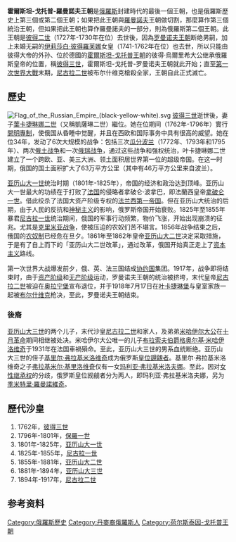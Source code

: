 {{Royal house
| surname = 霍爾斯坦-戈托普-羅曼諾夫王朝
|coat of arms   = [[File:House_of_Romanoff.jpg|250px]]
| country = [[俄羅斯帝國|俄羅斯帝國]]、[[什勒斯維希公國|什勒斯維希公國]]、[[霍爾斯坦公國|霍爾斯坦公國]]
|titles         = <nowiki></nowiki>
*俄罗斯皇帝<br>“蒙上帝恩典，俄罗斯、莫斯科、基辅、弗拉基米尔和诺夫哥罗德的皇帝及独裁者
*喀山、阿斯特拉罕、波兰、西伯利亚、陶立克克森尼索和格鲁吉亚沙皇
*普斯科夫领主
*斯摩棱斯克、立陶宛、沃里尼亚、波多利亚和芬兰大公
*爱沙尼亚、利沃尼亚、库尔兰、瑟米加利亚、萨莫吉希亚、别洛斯托克、卡累利阿、特维尔、尤戈尔斯克、彼爾姆、维亚特卡、保加尔和其他地区的王公
*下诺夫哥罗德领主和大公
*切尔尼戈夫、梁赞、波洛茨克、罗斯托夫、雅罗斯拉夫尔、别洛焦尔、乌多利亚、奥勃多利亚、孔迪亚、维捷布斯克、姆斯齐斯拉夫和全北域的君主
*伊弗里亚、卡塔林尼亚和卡巴尔德尼亚地域及亚美尼亚地区领主
*切尔卡斯亚和山地山地王公及其他的世袭领主和统治者
*突厥斯坦领主
*挪威王位继承人
*石勒苏益格-荷尔斯泰因、施托尔曼、迪特马尔申和奥尔登堡公爵<ref>Article 59, Fundamental State Law of the Russian Empire, 1906 edition</ref>
|current head   = '''自1992年起有争议'''：<br />
[[瑪利亞·弗拉基米洛夫娜|瑪利亞·弗拉基米洛夫娜]]
[[安德魯·安德烈耶維奇|安德魯·安德烈耶維奇]]
|founding year  = 1613年 2月21日 — [[米哈伊尔·费奥多罗维奇·罗曼诺夫|米哈伊尔一世]]
| founder = [[彼得三世_(俄國)|彼得三世]]
| final ruler = [[尼古拉二世_(俄羅斯)|尼古拉二世]]
| current head = [[瑪利亞·弗拉基米洛夫娜|瑪利亞·弗拉基米洛夫娜]]
| founding year = 1762年
| deposition = 1917年[[二月革命|二月革命]]
}}
'''霍爾斯坦-戈托普-羅曼諾夫王朝'''是[[俄羅斯|俄羅斯]]封建時代的最後一個王朝，也是俄羅斯歷史上第三個或第二個王朝；如果把此王朝與[[羅曼諾夫|羅曼諾夫]]王朝做切割，那麼算作第三個統治王朝，但如果把此王朝也算作羅曼諾夫的一部分，則為俄羅斯第二個王朝。此王朝是[[彼得二世_(俄國)|彼得二世]]（1727年-1730年在位）去世後，因為[[罗曼诺夫王朝|罗曼诺夫王朝]]断绝男嗣，加上未婚无嗣的[[伊莉莎白·彼得羅芙娜|伊莉莎白·彼得羅芙娜]]女皇（1741-1762年在位）也去世，所以只能由彼得大帝的外孙、位於德國的[[霍爾斯坦-戈托普王朝|霍爾斯坦-戈托普王朝]]的彼得·烏爾里希大公继承俄羅斯皇帝的位置，稱[[彼得三世_(俄國)|彼得三世]]，霍爾斯坦-戈托普-罗曼诺夫王朝就此开始；直至[[第一次世界大戰|第一次世界大戰]]末期，[[尼古拉二世_(俄罗斯)|尼古拉二世]]被布尔什维克槍殺全家，王朝自此正式滅亡。

==歷史==
[[File:Flag_of_the_Russian_Empire_(black-yellow-white).svg|thumb]]
[[彼得三世_(俄國)|彼得三世]]逝世後，妻子[[葉卡捷琳娜二世|葉卡捷琳娜二世]]（又稱凱薩琳二世）繼位。她在位期间（1762年-1796年）實行[[開明專制|開明專制]]，使俄国从昏睡中觉醒，并且在西欧和国际事务中具有很高的威望。她在位34年，发动了6次大规模的战争：包括三次[[瓜分波蘭|瓜分波兰]]（1772年、1793年和1795年）、两次[[俄土战争|俄土战争]]和一次[[俄瑞战争|俄瑞战争]]，通过这些战争和强权统治，叶卡捷琳娜二世建立了一个跨欧、亚、美三大洲、领土面积居世界第一位的超级帝国。在这一时期，俄国的国土面积扩大了63万平方公里（其中有46万平方公里来自波兰）。

[[亚历山大一世_(俄国)|亚历山大一世]]统治时期（1801年-1825年），帝国的经济和政治达到顶峰。亚历山大一世最大的功绩在于打败了[[法国|法国]]的侵略者拿破仑·波拿巴，即法蘭西皇帝[[拿破仑一世|拿破仑一世]]。借此绞杀了法国大资产阶级专权的[[法兰西第一帝国|法兰西第一帝国]]。但在亚历山大统治的后期，由于人民的反抗和[[神秘主义|神秘主义]]的影响，俄罗斯帝国开始衰败。1825年至1855年暴君[[尼古拉一世_(俄国)|尼古拉一世]]统治期间，俄国的军事行动频繁，物价飞涨，开始出现崩溃的征兆。尤其是[[克里米亚战争|克里米亚战争]]，使被压迫的农奴们苦不堪言。1856年战争结束之后，俄国的[[农奴制|农奴制]]已经危在旦夕。1861年至1862年皇帝[[亚历山大二世_(俄国)|亚历山大二世]]决定采取措施，于是有了自上而下的「亚历山大二世改革」，通过改革，俄国开始真正走上了[[资本主义|资本主义]]路线。

第一次世界大战爆发前夕，俄、英、法三国结成[[协约国|协约国]]集团。1917年，战争即将结束时，由于[[资产阶级|资产阶级]]和[[无产阶级|无产阶级]]运动，罗曼诺夫王朝的统治被挤垮，末代皇帝[[尼古拉二世_(俄罗斯)|尼古拉二世]]被迫在[[羅蒙諾索夫_(俄羅斯)|奥拉宁堡]]宣布退位，并于1918年7月17日在[[叶卡捷琳堡|叶卡捷琳堡]]与皇室家族一起被[[布尔什维克|布尔什维克]]枪决，至此，罗曼诺夫王朝结束。

===後裔===

[[亚历山大三世_(俄国)|亚历山大三世]]的两个儿子，末代沙皇[[尼古拉二世_(俄罗斯)|尼古拉二世]]和家人，及弟弟[[米哈伊尔·亚历山德罗维奇_(亚历山大三世之子)|米哈伊尔大公]]在[[十月革命|十月革命]]期间相继被处决。米哈伊尔大公唯一的儿子[[格奥尔基·米哈伊洛维奇，布拉索夫伯爵|布拉索夫伯爵格奥尔基·米哈伊洛维奇]]于1931年在法国車禍殞命。至此，亚历山大三世的男系血统断绝。亚历山大三世的侄子[[基里尔·弗拉基米洛维奇|基里尔·弗拉基米洛维奇]]成为俄罗斯[[王位覬覦者|皇位覬覦者]]。基里尔·弗拉基米洛维奇之子[[弗拉基米尔·基里洛维奇|弗拉基米尔·基里洛维奇]]仅有一女[[玛利亚·弗拉基米洛夫娜|玛利亚·弗拉基米洛夫娜]]。至此，因对[[薩利克法|女性继承权]]的分歧，俄罗斯皇位觊觎者分为两人，即玛利亚·弗拉基米洛夫娜，另为[[季米特里·羅曼諾維奇|季米特里·羅曼諾維奇]]。

==歷代沙皇==
#1762年，[[彼得三世_(俄國)|彼得三世]]
#1796年-1801年，[[保罗一世_(俄罗斯)|保羅一世]]
#1801年-1825年，[[亚历山大一世_(俄国)|亚历山大一世]]
#1825年-1855年，[[尼古拉一世_(俄国)|尼古拉一世]]
#1855年-1881年，[[亚历山大二世_(俄国)|亚历山大二世]]
#1881年-1894年，[[亚历山大三世_(俄国)|亚历山大三世]]
#1894年-1917年，[[尼古拉二世_(俄罗斯)|尼古拉二世]]
==参考资料==
{{Reflist}}
{{歐洲各國王室}}
[[Category:俄羅斯歷史|Category:俄羅斯歷史]]
[[Category:丹麥裔俄羅斯人|Category:丹麥裔俄羅斯人]]
[[Category:荷尔斯泰因-戈托普王朝|Category:荷尔斯泰因-戈托普王朝]]